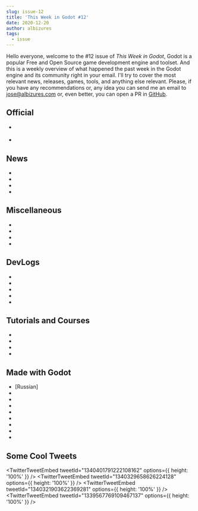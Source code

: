 ```yaml
---
slug: issue-12
title: 'This Week in Godot #12'
date: 2020-12-20
author: albizures
tags:
  - issue
---
```



Hello everyone, welcome to the #12 issue of _This Week in Godot_, Godot is a popular Free and Open Source game development engine and toolset. And this is a weekly overview of what happened the past week in the Godot engine and its community right in your email. I'll try to cover the most relevant news, releases, games, tools, and anything else relevant. Please, if you have any recommendations or, any idea you can send me an email to jose@albizures.com or, even better, you can open a PR in [GitHub](https://github.com/albizures/ThisWeekInGodot).

## Official

- <PostLink
  	label="Godot Live Q&A with engine developers – December 2020"
  	link="https://www.youtube.com/watch?v=zGmCbnE0UqA"
  	type="youtube"
  />

- <PostLink
  	label="Camille Mohr-Daurat was hired to work on physics"
  	link="https://godotengine.org/article/camille-mohr-daurat-hired-work-physics"
  />

## News

- <PostLink
  	label="LOD Support Finally Coming To Godot!"
  	link="https://www.youtube.com/watch?v=4sbrO3Rvh90"
  />
- <PostLink
  	label="New release: Unofficial Godot Engine for the Raspberry Pi"
  	link="https://www.patreon.com/posts/new-release-for-45148285"
  />
- <PostLink
  	label="Waterways Add-on for Godot 0.1.0 Released - Feature Overview"
  	link="https://www.youtube.com/watch?v=t54jUPFtRO8"
  />
- <PostLink
  	label="LE dialogue editor v1.0.2-beta"
  	link="https://github.com/Levrault/LE-dialogue-editor/releases/tag/v1.0.2-beta"
  />

## Miscellaneous

- <PostLink
  	label="Godot Showcase - Little Red Dog Games talk about their experience"
  	link="https://godotengine.org/article/godot-showcase-little-red-dog-games"
  />
- <PostLink
  	label="Is Godot Selling Out?"
  	link="https://www.youtube.com/watch?v=3e2Oa8g8YME"
  />
- <PostLink
  	label="Best content Made with Godot compiled form twitter"
  	type="youtube"
  	link="https://www.youtube.com/watch?v=otuqMCJeX6o"
  />
- <PostLink
  	label="Three Godot 4.0 Changes That Might Break Your Game"
  	type="youtube"
  	version="v4"
  	link="https://www.youtube.com/watch?v=-gy36c5JGU8"
  />

## DevLogs

- <PostLink
  	label="Adding WebXR to Godot - progress report #6"
  	type="youtube"
  	link="https://www.youtube.com/watch?v=qRW9pNTWcVQ"
  />
- <PostLink
  	label="Desert Scene | Godot 3D Devlog #6"
  	type="youtube"
  	link="https://www.youtube.com/watch?v=o-BFmrBgwOo"
  />
- <PostLink
  	label="Dev Log #1: migration to Godot"
  	type="youtube"
  	link="https://www.youtube.com/watch?v=f58VDrYUL-8"
  />
- <PostLink
  	label="Navigation 2D Path finding follow Player - Far Star Game Devlog #5"
  	type="youtube"
  	link="https://www.youtube.com/watch?v=LKyGdiHzIk8"
  />
- <PostLink
  	label="v1.2: The Hiveversary Update"
  	type="article"
  	link="https://cheeseness.itch.io/hive-time/devlog/203611/v12-the-hiveversary-update"
  />

## Tutorials and Courses

- <PostLink
  	label="Simple Selective Glow Effect - Godot Tutorial"
  	type="youtube"
  	link="https://www.youtube.com/watch?v=7R4NkOF5b2A"
  />
- <PostLink
  	label="Godot ECS - Godex - Hello world!"
  	type="youtube"
  	link="https://www.youtube.com/watch?v=pSgsl2Wgw9o"
  />
- <PostLink
  	label="Godot Multiplayer Tutorial - Extrapolation | Godot Dedicated Server #13"
  	type="youtube"
  	link="https://www.youtube.com/watch?v=XGyrKmOxLcc"
  />
- <PostLink
  	label="Rakugo Framework: How to use ask(), menu() and cond() funcs in Dialogue"
  	type="article"
  	link="https://rakugoteam.github.io/RakugoDocs/tutorials/basic/tut04.html"
  />

## Made with Godot

- [Russian] <PostLink
  	label="GamePlay of my RTS Game | Моя новая игра для Android на Godot Engine"
  	link="https://www.youtube.com/watch?v=0oWGWcssh1g"
  	type="youtube"
  />
- <PostLink
  	label="Heir of Eminence"
  	link="https://magellanicgames.itch.io/heir-of-eminence"
  />
- <PostLink
  	label="Overkill: A fast-paced action game that contains rogue-like elements."
  	link="https://beeznutzdev.itch.io/overkill"
  />
- <PostLink label="Ghost Study" link="https://warrrkus.itch.io/ghoststudy" />
- <PostLink
  	label="Godot GamePad Working Proof-of-concept!"
  	source="https://github.com/ACB-prgm/Godot_GamePad"
  	link="https://www.reddit.com/r/godot/comments/kfl2og/godot_gamepad_working_proofofconcept"
  />
- <PostLink label="Panda Jumper" link="https://cubic321.itch.io/panda-jumper" />
- <PostLink
  	label="Outer place: An experimental environment"
  	link="https://wherbig.itch.io/outer-place"
  />
- <PostLink label="Questkeep" link="https://kuyimobile.itch.io/questkeep" />
- <PostLink label="Duel Tanks" link="https://chronorevers.itch.io/duel-tanks" />

## Some Cool Tweets

<TwitterTweetEmbed tweetId="1340401791222108162" options={{ height: '100%' }} />
<TwitterTweetEmbed tweetId="1340329658626224128" options={{ height: '100%' }} />
<TwitterTweetEmbed tweetId="1340321903622369281" options={{ height: '100%' }} />
<TwitterTweetEmbed tweetId="1339567769109467137" options={{ height: '100%' }} />
